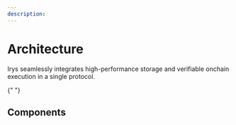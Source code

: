 ```yaml
---
description:
---
```



# Architecture

Irys seamlessly integrates high-performance storage and verifiable onchain execution in a single protocol.

<ArchitectureBento />{" "}

## Components

<ComponentBento />

